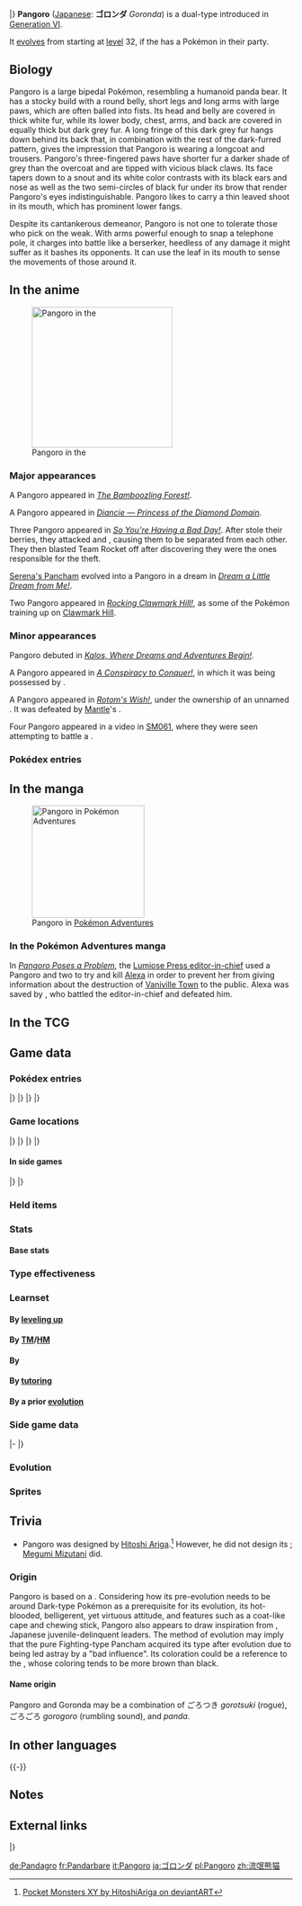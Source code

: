 {{PokémonPrevNext/Head|type=Fighting|type2=Dark}}
{{PokémonPrevNext/Pokémon|type=Fighting|prevnum=674|prev=Pancham|nextnum=676|next=Furfrou}}
|}
{{Pokémon Infobox
|name=Pangoro
|jname=ゴロンダ
|tmname=Goronda
|category=Daunting
|type1=Fighting
|type2=Dark
|abilitylayout=2
|ability1=Iron Fist
|ability2=Mold Breaker
|abilityd=Scrappy
|ndex=675
|karea=Central
|kdex=092
|adex=221
|height-ftin=6'11"
|height-m=2.1
|weight-lbs=299.8
|weight-kg=136.0
|egggroupn=2
|egggroup1=Field
|egggroup2=Human-Like
|gendercode=127
|eggcycles=25
|expyield=173
|lv100exp=1,000,000
|color=White
|catchrate=65
|evtotal=2
|evat=2
|body=12
|pokefordex=pangoro
|generation=6
|friendship=70
}}
'''Pangoro''' ([[List of Japanese Pokémon names|Japanese]]: '''ゴロンダ''' ''Goronda'') is a dual-type {{2t|Fighting|Dark}} {{OBP|Pokémon|species}} introduced in [[Generation VI]].

It [[Evolution|evolves]] from {{p|Pancham}} starting at [[level]] 32, if the {{player}} has a {{type|Dark}} Pokémon in their party.

==Biology==
Pangoro is a large bipedal Pokémon, resembling a humanoid panda bear. It has a stocky build with a round belly, short legs and long arms with large paws, which are often balled into fists. Its head and belly are covered in thick white fur, while its lower body, chest, arms, and back are covered in equally thick but dark grey fur. A long fringe of this dark grey fur hangs down behind its back that, in combination with the rest of the dark-furred pattern, gives the impression that Pangoro is wearing a longcoat and trousers. Pangoro's three-fingered paws have shorter fur a darker shade of grey than the overcoat and are tipped with vicious black claws. Its face tapers down to a snout and its white color contrasts with its black ears and nose as well as the two semi-circles of black fur under its brow that render Pangoro's eyes indistinguishable. Pangoro likes to carry a thin leaved shoot in its mouth, which has prominent lower fangs.

Despite its cantankerous demeanor, Pangoro is not one to tolerate those who pick on the weak. With arms powerful enough to snap a telephone pole, it charges into battle like a berserker, heedless of any damage it might suffer as it bashes its opponents. It can use the leaf in its mouth to sense the movements of those around it.

==In the anime==
[[File:Pangoro anime.png|thumb|left|250px|Pangoro in the {{pkmn|anime}}]]
===Major appearances===
A Pangoro appeared in ''[[XY011|The Bamboozling Forest!]]''.

A Pangoro appeared in ''[[SS030|Diancie — Princess of the Diamond Domain]]''.

Three Pangoro appeared in ''[[XY071|So You're Having a Bad Day!]]''. After {{TRT}} stole their berries, they attacked {{Ash}} and {{ashfr}}, causing them to be separated from each other. They then blasted Team Rocket off after discovering they were the ones responsible for the theft.

[[Serena's Pancham]] evolved into a Pangoro in a dream in ''[[XY098|Dream a Little Dream from Me!]]''.

Two Pangoro appeared in ''[[SM015|Rocking Clawmark Hill!]]'', as some of the Pokémon training up on [[Clawmark Hill]].

===Minor appearances===
Pangoro debuted in ''[[XY001|Kalos, Where Dreams and Adventures Begin!]]''.

A Pangoro appeared in ''[[XY019|A Conspiracy to Conquer!]]'', in which it was being possessed by {{DL|Recurring wild Pokémon in the anime|Malamar|an evil, psychopathic Malamar}}.

A Pangoro appeared in ''[[XY081|Rotom's Wish!]]'', under the ownership of an unnamed {{pkmn|Trainer}}. It was defeated by [[Mantle]]'s {{DL|Mantle|Krookodile}}.

Four Pangoro appeared in a video in [[SM061]], where they were seen attempting to battle a {{p|Buzzwole}}.

===Pokédex entries===
{{Animedexheader|Kalos}}
{{Animedexbody|XY011|Pangoro|Ash's Pokédex|Pangoro, the Daunting Pokémon and the evolved form of Pancham. Pangoro has an ornery personality. It holds a bamboo sprig in its mouth, which allows Pangoro to detect surrounding movements.}}
{{Animedexfooter/Pokémon|''XY''|Kalos}}

==In the manga==
[[File:Lumiose Press editor-in-chief Pangoro Adventures.png|thumb|200px|Pangoro in [[Pokémon Adventures]]]]
===In the Pokémon Adventures manga===
In ''[[PAXY10|Pangoro Poses a Problem]]'', the [[Lumiose Press editor-in-chief]] used a Pangoro and two {{p|Spewpa}} to try and kill [[Alexa]] in order to prevent her from giving information about the destruction of [[Vaniville Town]] to the public. Alexa was saved by {{adv|X}}, who battled the editor-in-chief and defeated him.

==In the TCG==
{{main|Pangoro (TCG)}}

==Game data==
===Pokédex entries===
{{Dex/Header|type=fighting|type2=dark}}
{{Dex/NA|gen=VI}}
{{Dex/Gen|gen=VI}}
{{Dex/Entry1|v=X|t=FFF|entry=Although it possesses a violent temperament, it won’t put up with bullying. It uses the leaf in its mouth to sense the movements of its enemies.}}
{{Dex/Entry1|v=Y|entry=It charges ahead and bashes its opponents like a berserker, uncaring about any hits it might take. Its arms are mighty enough to snap a telephone pole.}}
{{Dex/Entry1|v=Omega Ruby|t=FFF|entry=Although it possesses a violent temperament, it won’t put up with bullying. It uses the leaf in its mouth to sense the movements of its enemies.}}
{{Dex/Entry1|v=Alpha Sapphire|t=FFF|entry=It charges ahead and bashes its opponents like a berserker, uncaring about any hits it might take. Its arms are mighty enough to snap a telephone pole.}}
|}
|}
{{Dex/Gen|gen=VII}}
{{Dex/Entry1|v=Sun|entry=It boasts superb physical strength. Those who wish to become Pangoro's Trainer have no choice but to converse with their fists.}}
{{Dex/Entry1|v=Moon|entry=From the slight twitches of its bamboo leaf, it deduces its opponent's movements. It's eager to tussle but kindhearted toward its companions.}}
{{Dex/Entry1|v=Ultra Sun|entry=This rowdy Pokémon boasts great physical strength. Many Trainers are also smitten by its lively character.}}
{{Dex/Entry1|v=Ultra Moon|entry=Pangoro is the type to talk with its fists. It doesn't say much as it pummels opponents with enough force to send a dump truck flying.}}
|}
|}
{{Dex/Footer}}

===Game locations===
{{Availability/Header|type=fighting|type2=dark}}
{{Availability/NA|gen=VI}}
{{Availability/Gen|gen=VI}}
{{Availability/Entry2|v=X|v2=Y|t=FFF|area=[[Evolution|Evolve]] {{p|Pancham}}}}
{{Availability/Entry2/None||v=Omega Ruby|v2=Alpha Sapphire}}
|}
|}
{{Availability/Gen|gen=VII}}
{{Availability/Entry2|v=Sun|v2=Moon|area=[[Route]]s {{rtn|10|Alola}}, {{rtn|11|Alola}}, and {{rtn|17|Alola}} ([[SOS Battle]])}}
{{Availability/Entry2|v=Ultra Sun|v2=Ultra Moon|area=[[Route]]s {{rtn|10|Alola}} and {{rtn|11|Alola}} ([[SOS Battle]])}}
|}
|}
{{Availability/Footer}}

====In side games====
{{Availability/Header|type=Fighting|type2=Dark}}
{{Availability/NA|gen=VI}}
{{Availability/Gen|gen=VI}}
{{Availability/Entry1|1|v=Battle Trozei|color={{defense color}}|area=[[Blade-and-Shield Path#Stage 1|Blade-and-Shield Path: Stage 1]]}}
{{Availability/Entry1|1|v=Shuffle|color={{beauty color}}|area=[[Pedra Valley|Pedra Valley: Stage 193]]<br>[[Prasino Woods|Prasino Woods: Stage 568]]}}
{{Availability/Entry1|1|v=Rumble World|color={{fire color}}|area=[[Origin Hideaway#Old-Growth Woods|Origin Hideaway: Old-Growth Woods]] <small>(Center Boss, Back)</small>}}
|}
|}
{{Availability/Footer}}

===Held items===
{{HeldItems|type=Fighting|type2=Dark
|sm1=Mental Herb|sm1type=None|sm1rar=5
|usum1=Mental Herb|usum1type=None|usum1rar=5
}}

===Stats===
====Base stats====
{{BaseStats
|type=Fighting
|type2=Dark
|HP=95
|Attack=124
|Defense=78
|SpAtk=69
|SpDef=71
|Speed=58}}

===Type effectiveness===
{{TypeEffectiveness
|type1=Fighting
|type2=Dark
|Normal=100
|Fighting=200
|Flying=200
|Poison=100
|Ground=100
|Rock=50
|Bug=100
|Ghost=50
|Steel=100
|Fire=100
|Water=100
|Grass=100
|Electric=100
|Psychic=0
|Ice=100
|Dragon=100
|Dark=25
|Fairy=400
|notes=yes
|dark=yes
|newpsychic=2
}}

===Learnset===
====By [[Level|leveling up]]====
{{learnlist/levelh/7|Pangoro|Fighting|Dark|6}}
{{learnlist/level7|1|Bullet Punch|Steel|Physical|40|100|30}}
{{learnlist/level7|1|Hammer Arm|Fighting|Physical|100|90|10||'''}}
{{learnlist/level7|1|Low Sweep|Fighting|Physical|65|100|20||'''}}
{{learnlist/level7|1|Entrainment|Normal|Status|&mdash;|100|15}}
{{learnlist/level7|1|Tackle|Normal|Physical|40|100|35}}
{{learnlist/level7|1|Leer|Normal|Status|&mdash;|100|30}}
{{learnlist/level7|1|Arm Thrust|Fighting|Physical|15|100|20||'''}}
{{learnlist/level7|1|Work Up|Normal|Status|&mdash;|&mdash;|30}}
{{learnlist/level7|{{tt|Evo.|Learned upon evolving}}|Bullet Punch|Steel|Physical|40|100|30}}
{{learnlist/level7|7|Arm Thrust|Fighting|Physical|15|100|20||'''}}
{{learnlist/level7|10|Work Up|Normal|Status|&mdash;|&mdash;|30}}
{{learnlist/level7|12|Karate Chop|Fighting|Physical|50|100|25||'''}}
{{learnlist/level7|15|Comet Punch|Normal|Physical|18|85|15}}
{{learnlist/level7|20|Slash|Normal|Physical|70|100|20}}
{{learnlist/level7|25|Circle Throw|Fighting|Physical|60|90|10||'''}}
{{learnlist/level7|27|Vital Throw|Fighting|Physical|70|&mdash;|10||'''}}
{{learnlist/level7|35|Body Slam|Normal|Physical|85|100|15}}
{{learnlist/level7|42|Crunch|Dark|Physical|80|100|15||'''}}
{{learnlist/level7|45|Entrainment|Normal|Status|&mdash;|100|15}}
{{learnlist/level7|48|Parting Shot|Dark|Status|&mdash;|100|20}}
{{learnlist/level7|52|Sky Uppercut|Fighting|Physical|85|90|15||'''}}
{{learnlist/level7|57|Low Sweep|Fighting|Physical|65|100|20||'''}}
{{learnlist/level7|65|Taunt|Dark|Status|&mdash;|100|20}}
{{learnlist/level7|70|Hammer Arm|Fighting|Physical|100|90|10||'''}}
{{learnlist/levelf/7|Pangoro|Fighting|Dark|6}}

====By [[TM]]/[[HM]]====
{{learnlist/tmh/7|Pangoro|Fighting|Dark|6}}
{{learnlist/tm7|TM01|Work Up|Normal|Status|&mdash;|&mdash;|30}}
{{learnlist/tm7|TM02|Dragon Claw|Dragon|Physical|80|100|15}}
{{learnlist/tm7|TM05|Roar|Normal|Status|&mdash;|&mdash;|20}}
{{learnlist/tm7|TM06|Toxic|Poison|Status|&mdash;|90|10}}
{{learnlist/tm7|TM08|Bulk Up|Fighting|Status|&mdash;|&mdash;|20}}
{{learnlist/tm7|TM10|Hidden Power|Normal|Special|60|100|15}}
{{learnlist/tm7|TM11|Sunny Day|Fire|Status|&mdash;|&mdash;|5}}
{{learnlist/tm7|TM12|Taunt|Dark|Status|&mdash;|100|20}}
{{learnlist/tm7|TM15|Hyper Beam|Normal|Special|150|90|5}}
{{learnlist/tm7|TM17|Protect|Normal|Status|&mdash;|&mdash;|10}}
{{learnlist/tm7|TM18|Rain Dance|Water|Status|&mdash;|&mdash;|5}}
{{learnlist/tm7|TM21|Frustration|Normal|Physical|&mdash;|100|20}}
{{learnlist/tm7|TM26|Earthquake|Ground|Physical|100|100|10}}
{{learnlist/tm7|TM27|Return|Normal|Physical|&mdash;|100|20}}
{{learnlist/tm7|TM31|Brick Break|Fighting|Physical|75|100|15||'''}}
{{learnlist/tm7|TM32|Double Team|Normal|Status|&mdash;|&mdash;|15}}
{{learnlist/tm7|TM36|Sludge Bomb|Poison|Special|90|100|10}}
{{learnlist/tm7|TM39|Rock Tomb|Rock|Physical|60|95|15}}
{{learnlist/tm7|TM40|Aerial Ace|Flying|Physical|60|&mdash;|20}}
{{learnlist/tm7|TM41|Torment|Dark|Status|&mdash;|100|15}}
{{learnlist/tm7|TM42|Facade|Normal|Physical|70|100|20}}
{{learnlist/tm7|TM44|Rest|Psychic|Status|&mdash;|&mdash;|10}}
{{learnlist/tm7|TM45|Attract|Normal|Status|&mdash;|100|15}}
{{learnlist/tm7|TM46|Thief|Dark|Physical|60|100|25||'''}}
{{learnlist/tm7|TM47|Low Sweep|Fighting|Physical|65|100|20||'''}}
{{learnlist/tm7|TM48|Round|Normal|Special|60|100|15}}
{{learnlist/tm7|TM49|Echoed Voice|Normal|Special|40|100|15}}
{{learnlist/tm7|TM52|Focus Blast|Fighting|Special|120|70|5||'''}}
{{learnlist/tm7|TM54|False Swipe|Normal|Physical|40|100|40}}
{{learnlist/tm7|TM56|Fling|Dark|Physical|&mdash;|100|10||'''}}
{{learnlist/tm7|TM60|Quash|Dark|Status|&mdash;|100|15}}
{{learnlist/tm7|TM63|Embargo|Dark|Status|&mdash;|100|15}}
{{learnlist/tm7|TM65|Shadow Claw|Ghost|Physical|70|100|15}}
{{learnlist/tm7|TM66|Payback|Dark|Physical|50|100|10||'''}}
{{learnlist/tm7|TM68|Giga Impact|Normal|Physical|150|90|5}}
{{learnlist/tm7|TM71|Stone Edge|Rock|Physical|100|80|5}}
{{learnlist/tm7|TM75|Swords Dance|Normal|Status|&mdash;|&mdash;|20}}
{{learnlist/tm7|TM78|Bulldoze|Ground|Physical|60|100|20}}
{{learnlist/tm7|TM80|Rock Slide|Rock|Physical|75|90|10}}
{{learnlist/tm7|TM81|X-Scissor|Bug|Physical|80|100|15}}
{{learnlist/tm7|TM83|Infestation|Bug|Special|20|100|20}}
{{learnlist/tm7|TM84|Poison Jab|Poison|Physical|80|100|20}}
{{learnlist/tm7|TM86|Grass Knot|Grass|Special|&mdash;|100|20}}
{{learnlist/tm7|TM87|Swagger|Normal|Status|&mdash;|85|15}}
{{learnlist/tm7|TM88|Sleep Talk|Normal|Status|&mdash;|&mdash;|10}}
{{learnlist/tm7|TM90|Substitute|Normal|Status|&mdash;|&mdash;|10}}
{{learnlist/tm7|TM94|Surf|Water|Special|90|100|15}}
{{learnlist/tm7|TM95|Snarl|Dark|Special|55|95|15||'''}}
{{learnlist/tm7|TM97|Dark Pulse|Dark|Special|80|100|15||'''}}
{{learnlist/tm7|TM100|Confide|Normal|Status|&mdash;|&mdash;|20}}
{{learnlist/tmf/7|Pangoro|Fighting|Dark|6}}

====By {{pkmn|breeding}}====
{{learnlist/breedh/7|Pangoro|Fighting|Dark|6}}
{{learnlist/breed7|{{MSP|228|Houndour}}{{MSP|229|Houndoom}}{{MSP|302|Sableye}}{{MSP|551|Sandile}}{{MSP|552|Krokorok}}{{MSP|553|Krookodile}}<br>{{MSP|570|Zorua}}{{MSP|571|Zoroark}}{{MSP|765|Oranguru}}|Foul Play|Dark|Physical|95|100|15||'''}}
{{learnlist/breed7|{{MSP|161|Sentret}}{{MSP|162|Furret}}{{MSP|234|Stantler}}{{MSP|359|Absol}}{{MSP|448|Lucario}}|Me First|Normal|Status|&mdash;|&mdash;|20}}
{{learnlist/breed7|{{MSP|553|Krookodile}}|Power Trip|Dark|Physical|20|100|10||'''}}
{{learnlist/breed7|{{MSP|053A|Persian}}{{MSP|302|Sableye}}{{MSP|765|Oranguru}}|Quash|Dark|Status|&mdash;|100|15}}
{{learnlist/breed7|{{MSP|107|Hitmonchan}}{{MSP|237|Hitmontop}}{{MSP|122|Mr. Mime}}{{MSP|448|Lucario}}{{MSP|539|Sawk}}{{MSP|619|Mienfoo}}<br>{{MSP|678|Meowstic}}{{MSP|745|Lycanroc}}|Quick Guard|Fighting|Status|&mdash;|&mdash;|15}}
{{learnlist/breed7|{{MSP|538|Throh}}|Storm Throw|Fighting|Physical|60|100|10||'''}}
{{learnlist/breedf/7|Pangoro|Fighting|Dark|6}}

====By [[Move Tutor|tutoring]]====
{{learnlist/tutorh/7|Pangoro|Fighting|Dark|6}}
{{learnlist/tutor7|Block|Normal|Status|—|—|5|||no|yes}}
{{learnlist/tutor7|Covet|Normal|Physical|60|100|25|||no|yes}}
{{learnlist/tutor7|Drain Punch|Fighting|Physical|75|100|10||'''|no|yes}}
{{learnlist/tutor7|Dual Chop|Dragon|Physical|40|90|15|||no|yes}}
{{learnlist/tutor7|Endeavor|Normal|Physical|—|100|5|||no|yes}}
{{learnlist/tutor7|Fire Punch|Fire|Physical|75|100|15|||no|yes}}
{{learnlist/tutor7|Focus Punch|Fighting|Physical|150|100|20||'''|no|yes}}
{{learnlist/tutor7|Foul Play|Dark|Physical|95|100|15||'''|no|yes}}
{{learnlist/tutor7|Gunk Shot|Poison|Physical|120|80|5|||no|yes}}
{{learnlist/tutor7|Helping Hand|Normal|Status|—|—|20|||no|yes}}
{{learnlist/tutor7|Hyper Voice|Normal|Special|90|100|10|||no|yes}}
{{learnlist/tutor7|Ice Punch|Ice|Physical|75|100|15|||no|yes}}
{{learnlist/tutor7|Iron Head|Steel|Physical|80|100|15|||no|yes}}
{{learnlist/tutor7|Knock Off|Dark|Physical|65|100|20||'''|no|yes}}
{{learnlist/tutor7|Laser Focus|Normal|Status|—|—|30|||no|yes}}
{{learnlist/tutor7|Low Kick|Fighting|Physical|—|100|20||'''|no|yes}}
{{learnlist/tutor7|Outrage|Dragon|Physical|120|100|10|||no|yes}}
{{learnlist/tutor7|Snatch|Dark|Status|—|—|10|||no|yes}}
{{learnlist/tutor7|Snore|Normal|Special|50|100|15|||no|yes}}
{{learnlist/tutor7|Spite|Ghost|Status|—|100|10|||no|yes}}
{{learnlist/tutor7|Stomping Tantrum|Ground|Physical|75|100|10|||no|yes}}
{{learnlist/tutor7|Superpower|Fighting|Physical|120|100|5||'''|no|yes}}
{{learnlist/tutor7|Throat Chop|Dark|Physical|80|100|15||'''|no|yes}}
{{learnlist/tutor7|Thunder Punch|Electric|Physical|75|100|15|||no|yes}}
{{learnlist/tutor7|Uproar|Normal|Special|90|100|10|||no|yes}}
{{learnlist/tutor7|Zen Headbutt|Psychic|Physical|80|90|15|||no|yes}}
{{Learnlist/tutorf/7|Pangoro|Fighting|Dark|6}}

====By a prior [[evolution]]====
{{learnlist/prevoh/7|Pangoro|Fighting|Dark|6}}
{{learnlist/prevo7null}}
{{learnlist/prevof/7|Pangoro|Fighting|Dark|6}}

===Side game data===
{{Spindata/Head|type=Fighting|type2=Dark}}
{{Template:Spindata/Battle Trozei|col=6|type=Fighting|ndex=675
|power=2
|skill=Flinch Attack
|skilldesc=Briefly stops wild Pokémon from taking action.
}}
|-
{{Spindata/Shuffle|col=6|type=Fighting|ndex=675|num=276
|min=60
|max=105
|raisemaxlevel=5
|skill=Pummel
|skilldesc=Increases damage done by any Fighting types in the combo.
}}
|}

===Evolution===
{{Evobox-2
|type1=fighting
|type2=dark
|pictype=art
|no1=674
|name1=Pancham
|type1-1=Fighting
|evo1={{bag|Rare Candy}} + {{Ic|Dark}} <br>{{color2|000|Level|Level 32}}<br><small>with a {{color2|000|Dark (type)|Dark-type}} in the {{color2|000|party}}
|no2=675
|name2=Pangoro
|type1-2=Fighting
|type2-2=Dark}}

===Sprites===
{{Spritebox/Header|type=fighting|type2=dark}}
{{Spritebox/NA|gen=VI}}
{{Spritebox/6|ndex=675}}
{{Spritebox/7|ndex=675}}
{{Spritebox/Footer|675|Pangoro}}

==Trivia==
* Pangoro was designed by [[Hitoshi Ariga]].<ref>[http://hitoshiariga.deviantart.com/art/Pocket-Monsters-XY-413536751 Pocket Monsters XY by HitoshiAriga on deviantART]</ref> However, he did not design its {{p|Pancham|pre-evolution}}; [[Megumi Mizutani]] did.

===Origin===
Pangoro is based on a {{wp|giant panda}}. Considering how its pre-evolution needs to be around Dark-type Pokémon as a prerequisite for its evolution, its hot-blooded, belligerent, yet virtuous attitude, and features such as a coat-like cape and chewing stick, Pangoro also appears to draw inspiration from {{wp|Banchō (position)#Juvenile delinquency|banchō}}, Japanese juvenile-delinquent leaders. The method of evolution may imply that the pure Fighting-type Pancham acquired its {{t|Dark}} type after evolution due to being led astray by a "bad influence". Its {{Shiny}} coloration could be a reference to the {{wp|Qinling panda}}, whose coloring tends to be more brown than black.

====Name origin====
Pangoro and Goronda may be a combination of ごろつき ''gorotsuki'' (rogue), ごろごろ ''gorogoro'' (rumbling sound), and ''panda''.

==In other languages==
{{Other languages|type=Fighting|type2=Dark
|ja=ゴロンダ ''Goronda''|jameaning=Possibly from {{tt|ごろつき ''gorotsuki''|rogue}}, {{tt|ごろごろ ''gorogoro''|rumbling sound}}, and ''panda''
|fr=Pandarbare|frmeaning=From ''panda'' and ''{{tt|barbare|barbarian}}''
|es=Pangoro|esmeaning=Same as English name
|de=Pandagro|demeaning=From ''Panda'' and ''Aggression''
|it=Pangoro|itmeaning=Same as English name
|ko=부란다 ''Buranda''|komeaning=From {{tt|부랑자 ''burangja''|rogue, vagabond}}, {{tt|불량배 ''bulyangbae''|thug}} and ''panda''. It is also a play on {{tt|불한당 ''bulhandang''|scoundrel}}.
|zh_cmn=流氓熊貓 ''Liúmángxióngmāo''|zh_cmnmeaning=From {{tt|流氓 ''liúmáng''|rogue}} and {{tt|熊貓 ''xióngmāo''|panda}}
|zh_yue=流氓熊貓 ''Làuhmàhnhùhngmāau''|zh_yuemeaning=From {{tt|流氓 ''làuhmàhn''|rogue}} and {{tt|熊貓 ''hùhngmāau''|panda}}
|hi=पानगोरो ''Pangoro''|himeaning=Transcription of English name
|ru=Пангоро ''Pangoro''|rumeaning=Transcription of English name
}}
{{-}}

==Notes==
<references/>

==External links==

{{PokémonPrevNext/Head|type=Fighting|type2=Dark}}
{{PokémonPrevNext/Pokémon|type=Fighting|prevnum=674|prev=Pancham|nextnum=676|next=Furfrou}}
|}
{{Project Pokédex notice}}

[[de:Pandagro]]
[[fr:Pandarbare]]
[[it:Pangoro]]
[[ja:ゴロンダ]]
[[pl:Pangoro]]
[[zh:流氓熊猫]]
